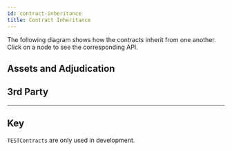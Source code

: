 ```yaml
---
id: contract-inheritance
title: Contract Inheritance
---
```



The following diagram shows how the contracts inherit from one another. Click on a node to see the corresponding API.

## Assets and Adjudication

<Mermaid
  chart='
graph TD
linkStyle default interpolate basis
SafeMath([SafeMath])
Outcome([Outcome])
IMultiAssetHolder
MultiAssetHolder
IERC20
IMultiAssetHolder--> MultiAssetHolder
SafeMath-.-> MultiAssetHolder
Outcome-.-> MultiAssetHolder
MultiAssetHolder-->NitroAdjudicator
IERC20.->MultiAssetHolder
classDef Library fill:#ffffff,stroke:#656664,stroke-dasharray: 5 5
classDef Contract fill:#ffffff,stroke:#656664;
classDef DeployedContract fill:#ffffff,stroke:#3531ff,stroke-width:3px;
classDef Abstraction fill:#ffffff,stroke:#8dc404,stroke-dasharray: 5 5;
classDef Interface fill:#ffffff,stroke:#de1065,stroke-dasharray: 5 5;
classDef TestContract fill:#fafe4f,stroke-width:0px
class SafeMath,Outcome Library;
class IMultiAssetHolder,IERC20 Interface;
class MultiAssetHolder Contract;
click SafeMath "/contract-api/natspec/SafeMath";
click Outcome "/contract-api/natspec/Outcome";
click MultiAssetHolder "/contract-api/natspec/MultiAssetHolder";
click IMultiAssetHolder "/contract-api/natspec/IMultiAssetHolder";
click IERC20 "/contract-api/natspec/IERC20";
Outcome([Outcome])
IAdjudicator
IForceMove
ForceMove
NitroAdjudicator
TESTForceMove
TESTNitroAdjudicator
IForceMoveApp-.-> ForceMove
IForceMove--> ForceMove
Outcome--> NitroAdjudicator
IAdjudicator--> NitroAdjudicator
ForceMove-->TESTForceMove
ForceMove-->MultiAssetHolder
NitroAdjudicator--> TESTNitroAdjudicator
TESTForceMove--> TESTNitroAdjudicator
classDef Contract fill:#ffffff,stroke:#656664;
classDef DeployedContract fill:#ffffff,stroke:#3531ff,stroke-width:3px;
classDef Abstraction fill:#ffffff,stroke:#8dc404,stroke-dasharray: 5 5
classDef Interface fill:#ffffff,stroke:#de1065,stroke-dasharray: 5 5
classDef TestContract fill:#fafe4f,stroke-width:0px;
classDef Library fill:#ffffff,stroke:#656664,stroke-dasharray: 5 5
class Outcome,SafeMath Library;
class IAdjudicator,IForceMoveApp,IForceMove Interface;
class ForceMove Contract;
class TESTForceMove,TESTNitroAdjudicator TestContract;
class NitroAdjudicator DeployedContract;
click IForceMoveApp "/contract-api/natspec/IForceMoveApp";
click SafeMath "/contract-api/natspec/SafeMath";
click Outcome "/contract-api/natspec/Outcome";
click IAdjudicator "/contract-api/natspec/IAdjudicator";
click ForceMove "/contract-api/natspec/ForceMove";
click IForceMove "/contract-api/natspec/IForceMove";
click NitroAdjudicator "/contract-api/natspec/NitroAdjudicator";
click Outcome "/contract-api/natspec/Outcome";
click SafeMath "/contract-api/natspec/SafeMath";
click TESTForceMove "/contract-api/natspec/TESTForceMove";
click TESTNitroAdjudicator "/contract-api/natspec/TESTNitroAdjudicator";
'
/>

## 3rd Party

<Mermaid
  chart='
graph TD
linkStyle default interpolate basis
ERC20
IERC20
Token
CountingApp
IForceMoveApp
SingleAssetPayments
TrivialApp
IForceMoveApp-->CountingApp
IForceMoveApp-->TrivialApp
IForceMoveApp-->SingleAssetPayments
IERC20-->ERC20
ERC20-->Token
classDef Contract fill:#ffffff,stroke:#656664;
classDef DeployedContract fill:#ffffff,stroke:#3531ff,stroke-width:3px;
classDef Abstraction fill:#ffffff,stroke:#8dc404,stroke-dasharray: 5 5
classDef Interface fill:#ffffff,stroke:#de1065,stroke-dasharray: 5 5
classDef TestContract fill:#fafe4f,stroke-width:0px;
classDef fill:#ffffff,stroke:#656664,stroke-dasharray: 5 5
class Outcome,SafeMath Library;
class IForceMoveApp,IERC20 Interface;
class SingleAssetPayments,TrivialApp,CountingApp,ERC20 Contract;
class Token TestContract;
click CountingApp "/contract-api/natspec/CountingApp";
click ERC20 "/contract-api/natspec/ERC20";
click IForceMoveApp "/contract-api/natspec/IForceMoveApp";
click IERC20 "/contract-api/natspec/IERC20";
click Outcome "/contract-api/natspec/Outcome";
click SafeMath "/contract-api/natspec/SafeMath";
click SingleAssetPayments "/contract-api/natspec/SingleAssetPayments";
click Token "/contract-api/natspec/Token";
click TrivialApp "/contract-api/natspec/TrivialApp";
'
/>

---

## Key

<Mermaid
  chart="
graph TD
linkStyle default interpolate basis
Abstraction-->|Inherited by| Contract
Contract-->|Inherited by| TESTContract
Interface-->|Inherited by| Contract
Library([Library])-.->|Imported by| Contract
DeployedContract
classDef Contract fill:#ffffff,stroke:#656664;
classDef TestContract fill:#fafe4f,stroke-width:0px;
classDef Interface fill:#ffffff,stroke:#de1065,stroke-dasharray: 5 5
classDef Library fill:#ffffff,stroke:#656664,stroke-dasharray: 5 5
classDef DeployedContract fill:#ffffff,stroke:#3531ff,stroke-width:3px;
class Library Library;
class Contract Contract;
class TESTContract TestContract;
class Interface Interface;
class DeployedContract DeployedContract
"
/>

`TESTContracts` are only used in development.
